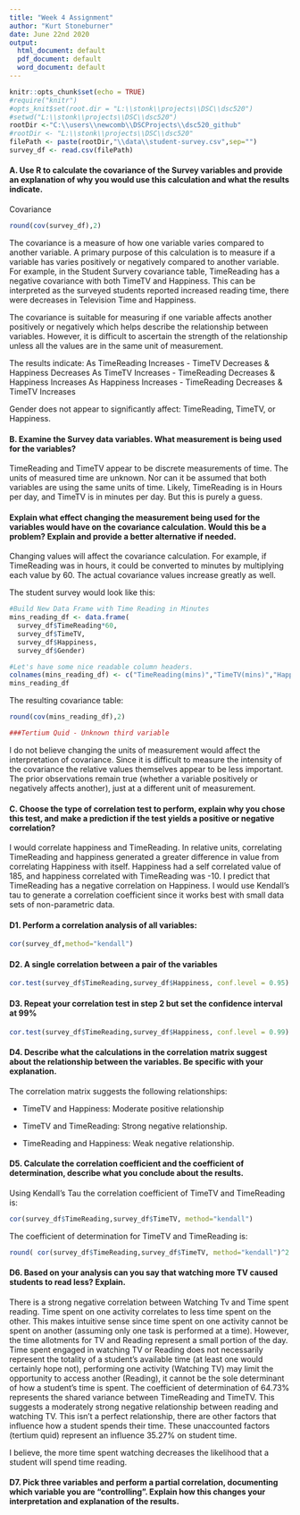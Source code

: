 ```yaml
---
title: "Week 4 Assignment"
author: "Kurt Stoneburner"
date: June 22nd 2020
output:
  html_document: default
  pdf_document: default
  word_document: default
---
```


```r
knitr::opts_chunk$set(echo = TRUE)
#require("knitr")
#opts_knit$set(root.dir = "L:\\stonk\\projects\\DSC\\dsc520")
#setwd("L:\\stonk\\projects\\DSC\\dsc520")
rootDir <-"C:\\users\\newcomb\\DSCProjects\\dsc520_github"
#rootDir <- "L:\\stonk\\projects\\DSC\\dsc520"
filePath <- paste(rootDir,"\\data\\student-survey.csv",sep="")
survey_df <- read.csv(filePath)
```
#### A. Use R to calculate the covariance of the Survey variables and provide an explanation of why you would use this calculation and what the results indicate.

Covariance
```r
round(cov(survey_df),2)
```

The covariance is a measure of how one variable varies compared to another variable. A primary purpose of this calculation is to measure if a variable has varies positively or negatively compared to another variable. For example, in the Student Survery covariance table, TimeReading has a negative covariance with both TimeTV and Happiness. This can be interpreted as the surveyed students reported increased reading time, there were decreases in Television Time and Happiness. 

The covariance is suitable for measuring if one variable affects another positively or negatively which helps describe the relationship between variables. However, it is difficult to ascertain the strength of the relationship unless all the values are in the same unit of measurement. 

The results indicate:
  As TimeReading Increases - TimeTV Decreases & Happiness Decreases
  As TimeTV Increases - TimeReading Decreases & Happiness Increases
  As Happiness Increases - TimeReading Decreases & TimeTV Increases
  
  Gender does not appear to significantly affect: TimeReading, TimeTV, or Happiness. 

#### B. Examine the Survey data variables. What measurement is being used for the variables? 

TimeReading and TimeTV appear to be discrete measurements of time. The units of measured time are unknown. Nor can it be assumed that both variables are using the same units of time. Likely, TimeReading is in Hours per day, and TimeTV is in minutes per day. But this is purely a guess.

#### Explain what effect changing the measurement being used for the variables would have on the covariance calculation. Would this be a problem? Explain and provide a better alternative if needed.

Changing values will affect the covariance calculation. For example, if TimeReading was in hours, it could be converted to minutes by multiplying each value by 60. The actual covariance values increase greatly as well.

The student survey would look like this:
``` r
#Build New Data Frame with Time Reading in Minutes
mins_reading_df <- data.frame(
  survey_df$TimeReading*60,
  survey_df$TimeTV,
  survey_df$Happiness,
  survey_df$Gender)

#Let's have some nice readable column headers.
colnames(mins_reading_df) <- c("TimeReading(mins)","TimeTV(mins)","Happiness","Gender")
mins_reading_df
```

The resulting covariance table:
``` r
round(cov(mins_reading_df),2)

###Tertium Quid - Unknown third variable

```

I do not believe changing the units of measurement would affect the interpretation of covariance. Since it is difficult to measure the intensity of the covariance the relative values themselves appear to be less important. The prior observations remain true (whether a variable positively or negatively affects another), just at a different unit of measurement.

#### C. Choose the type of correlation test to perform, explain why you chose this test, and make a prediction if the test yields a positive or negative correlation?

I would correlate happiness and TimeReading. In relative units, correlating TimeReading and happiness generated a greater difference in value from correlating Happiness with itself. Happiness had a self correlated value of 185, and happiness correlated with TimeReading was -10. I predict that TimeReading has a negative correlation on Happiness. I would use Kendall's tau to generate a correlation coefficient since it works best with small data sets of non-parametric data.

#### D1. Perform a correlation analysis of all variables:
``` r
cor(survey_df,method="kendall")
```

#### D2. A single correlation between a pair of the variables
``` r
cor.test(survey_df$TimeReading,survey_df$Happiness, conf.level = 0.95)
```

#### D3. Repeat your correlation test in step 2 but set the confidence interval at 99%
``` r
cor.test(survey_df$TimeReading,survey_df$Happiness, conf.level = 0.99)
```


#### D4. Describe what the calculations in the correlation matrix suggest about the relationship between the variables. Be specific with your explanation.
The correlation matrix suggests the following relationships:

- TimeTV and Happiness: Moderate positive relationship 

- TimeTV and TimeReading: Strong negative relationship.

- TimeReading and Happiness: Weak negative relationship.

#### D5. Calculate the correlation coefficient and the coefficient of determination, describe what you conclude about the results.
Using Kendall's Tau the correlation coefficient of TimeTV and TimeReading is:
``` r
cor(survey_df$TimeReading,survey_df$TimeTV, method="kendall")
```
The coefficient of determination for TimeTV and TimeReading is:
``` r
round( cor(survey_df$TimeReading,survey_df$TimeTV, method="kendall")^2 *100,2 )
```

#### D6. Based on your analysis can you say that watching more TV caused students to read less? Explain.
There is a strong negative correlation between Watching Tv and Time spent reading. Time spent on one activity correlates to less time spent on the other. This makes intuitive sense since time spent on one activity cannot be spent on another (assuming only one task is performed at a time). However, the time allotments for TV and Reading represent a small portion of the day. Time spent engaged in watching TV or Reading does not necessarily represent the totality of a student's available time (at least one would certainly hope not), performing one activity (Watching TV) may limit the opportunity to access another (Reading), it cannot be the sole determinant of how a student's time is spent. The coefficient of determination of 64.73% represents the shared variance between TimeReading and TimeTV. This suggests a moderately strong negative relationship between reading and watching TV. This isn't a perfect relationship, there are other factors that influence how a student spends their time. These unaccounted factors (tertium quid) represent an influence 35.27% on student time.

I believe, the more time spent watching decreases the likelihood that a student will spend time reading.

#### D7. Pick three variables and perform a partial correlation, documenting which variable you are “controlling”. Explain how this changes your interpretation and explanation of the results.